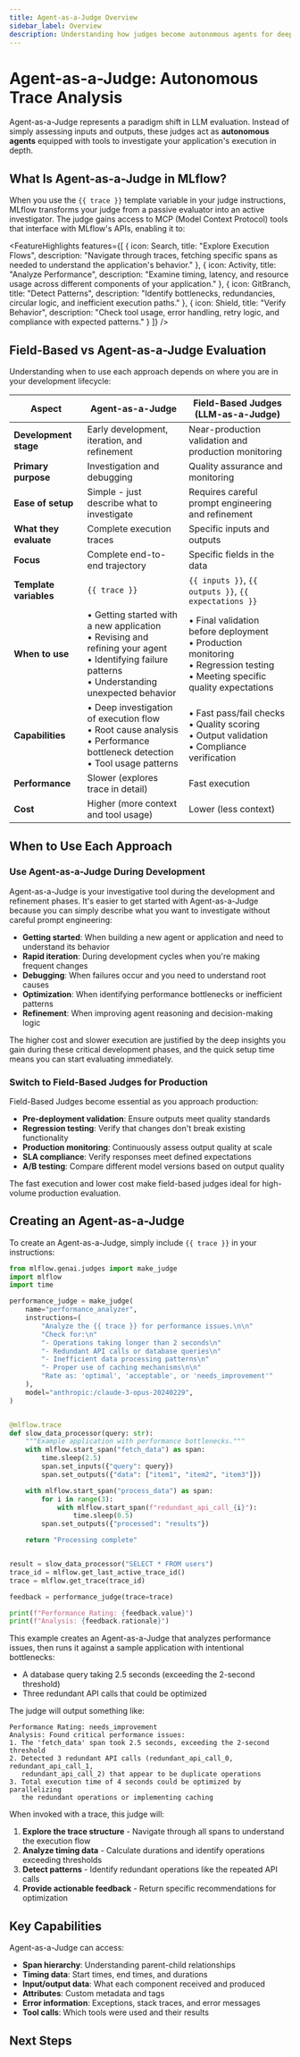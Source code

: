 ```yaml
---
title: Agent-as-a-Judge Overview
sidebar_label: Overview
description: Understanding how judges become autonomous agents for deep trace analysis
---
```



# Agent-as-a-Judge: Autonomous Trace Analysis

Agent-as-a-Judge represents a paradigm shift in LLM evaluation. Instead of simply assessing inputs and outputs, these judges act as **autonomous agents** equipped with tools to investigate your application's execution in depth.

## What Is Agent-as-a-Judge in MLflow?

When you use the `{{ trace }}` template variable in your judge instructions, MLflow transforms your judge from a passive evaluator into an active investigator. The judge gains access to MCP (Model Context Protocol) tools that interface with MLflow's APIs, enabling it to:

<FeatureHighlights features={[
  {
    icon: Search,
    title: "Explore Execution Flows",
    description: "Navigate through traces, fetching specific spans as needed to understand the application's behavior."
  },
  {
    icon: Activity,
    title: "Analyze Performance",
    description: "Examine timing, latency, and resource usage across different components of your application."
  },
  {
    icon: GitBranch,
    title: "Detect Patterns",
    description: "Identify bottlenecks, redundancies, circular logic, and inefficient execution paths."
  },
  {
    icon: Shield,
    title: "Verify Behavior",
    description: "Check tool usage, error handling, retry logic, and compliance with expected patterns."
  }
]} />

## Field-Based vs Agent-as-a-Judge Evaluation

Understanding when to use each approach depends on where you are in your development lifecycle:

| **Aspect**             | **Agent-as-a-Judge**                                                                                                                                       | **Field-Based Judges (LLM-as-a-Judge)**                                                                                               |
| ---------------------- | ---------------------------------------------------------------------------------------------------------------------------------------------------------- | ------------------------------------------------------------------------------------------------------------------------------------- |
| **Development stage**  | Early development, iteration, and refinement                                                                                                               | Near-production validation and production monitoring                                                                                  |
| **Primary purpose**    | Investigation and debugging                                                                                                                                | Quality assurance and monitoring                                                                                                      |
| **Ease of setup**      | Simple - just describe what to investigate                                                                                                                 | Requires careful prompt engineering and refinement                                                                                    |
| **What they evaluate** | Complete execution traces                                                                                                                                  | Specific inputs and outputs                                                                                                           |
| **Focus**              | Complete end-to-end trajectory                                                                                                                             | Specific fields in the data                                                                                                           |
| **Template variables** | `{{ trace }}`                                                                                                                                              | `{{ inputs }}`, `{{ outputs }}`, `{{ expectations }}`                                                                                 |
| **When to use**        | • Getting started with a new application<br/>• Revising and refining your agent<br/>• Identifying failure patterns<br/>• Understanding unexpected behavior | • Final validation before deployment<br/>• Production monitoring<br/>• Regression testing<br/>• Meeting specific quality expectations |
| **Capabilities**       | • Deep investigation of execution flow<br/>• Root cause analysis<br/>• Performance bottleneck detection<br/>• Tool usage patterns                          | • Fast pass/fail checks<br/>• Quality scoring<br/>• Output validation<br/>• Compliance verification                                   |
| **Performance**        | Slower (explores trace in detail)                                                                                                                          | Fast execution                                                                                                                        |
| **Cost**               | Higher (more context and tool usage)                                                                                                                       | Lower (less context)                                                                                                                  |

## When to Use Each Approach

### Use Agent-as-a-Judge During Development

Agent-as-a-Judge is your investigative tool during the development and refinement phases. It's easier to get started with Agent-as-a-Judge because you can simply describe what you want to investigate without careful prompt engineering:

- **Getting started**: When building a new agent or application and need to understand its behavior
- **Rapid iteration**: During development cycles when you're making frequent changes
- **Debugging**: When failures occur and you need to understand root causes
- **Optimization**: When identifying performance bottlenecks or inefficient patterns
- **Refinement**: When improving agent reasoning and decision-making logic

The higher cost and slower execution are justified by the deep insights you gain during these critical development phases, and the quick setup time means you can start evaluating immediately.

### Switch to Field-Based Judges for Production

Field-Based Judges become essential as you approach production:

- **Pre-deployment validation**: Ensure outputs meet quality standards
- **Regression testing**: Verify that changes don't break existing functionality
- **Production monitoring**: Continuously assess output quality at scale
- **SLA compliance**: Verify responses meet defined expectations
- **A/B testing**: Compare different model versions based on output quality

The fast execution and lower cost make field-based judges ideal for high-volume production evaluation.

## Creating an Agent-as-a-Judge

To create an Agent-as-a-Judge, simply include `{{ trace }}` in your instructions:

```python
from mlflow.genai.judges import make_judge
import mlflow
import time

performance_judge = make_judge(
    name="performance_analyzer",
    instructions=(
        "Analyze the {{ trace }} for performance issues.\n\n"
        "Check for:\n"
        "- Operations taking longer than 2 seconds\n"
        "- Redundant API calls or database queries\n"
        "- Inefficient data processing patterns\n"
        "- Proper use of caching mechanisms\n\n"
        "Rate as: 'optimal', 'acceptable', or 'needs_improvement'"
    ),
    model="anthropic:/claude-3-opus-20240229",
)


@mlflow.trace
def slow_data_processor(query: str):
    """Example application with performance bottlenecks."""
    with mlflow.start_span("fetch_data") as span:
        time.sleep(2.5)
        span.set_inputs({"query": query})
        span.set_outputs({"data": ["item1", "item2", "item3"]})

    with mlflow.start_span("process_data") as span:
        for i in range(3):
            with mlflow.start_span(f"redundant_api_call_{i}"):
                time.sleep(0.5)
        span.set_outputs({"processed": "results"})

    return "Processing complete"


result = slow_data_processor("SELECT * FROM users")
trace_id = mlflow.get_last_active_trace_id()
trace = mlflow.get_trace(trace_id)

feedback = performance_judge(trace=trace)

print(f"Performance Rating: {feedback.value}")
print(f"Analysis: {feedback.rationale}")
```

This example creates an Agent-as-a-Judge that analyzes performance issues, then runs it against a sample application with intentional bottlenecks:

- A database query taking 2.5 seconds (exceeding the 2-second threshold)
- Three redundant API calls that could be optimized

The judge will output something like:

```
Performance Rating: needs_improvement
Analysis: Found critical performance issues:
1. The 'fetch_data' span took 2.5 seconds, exceeding the 2-second threshold
2. Detected 3 redundant API calls (redundant_api_call_0, redundant_api_call_1,
   redundant_api_call_2) that appear to be duplicate operations
3. Total execution time of 4 seconds could be optimized by parallelizing
   the redundant operations or implementing caching
```

When invoked with a trace, this judge will:

1. **Explore the trace structure** - Navigate through all spans to understand the execution flow
2. **Analyze timing data** - Calculate durations and identify operations exceeding thresholds
3. **Detect patterns** - Identify redundant operations like the repeated API calls
4. **Provide actionable feedback** - Return specific recommendations for optimization

## Key Capabilities

Agent-as-a-Judge can access:

- **Span hierarchy**: Understanding parent-child relationships
- **Timing data**: Start times, end times, and durations
- **Input/output data**: What each component received and produced
- **Attributes**: Custom metadata and tags
- **Error information**: Exceptions, stack traces, and error messages
- **Tool calls**: Which tools were used and their results

## Next Steps

<TilesGrid>
  <TileCard
    icon={Search}
    iconSize={48}
    title="Trace Analysis"
    description="Learn how judges use tools to investigate traces"
    href="/genai/eval-monitor/scorers/llm-judge/trace-analysis"
    linkText="Explore tools →"
    containerHeight={64}
  />
  <TileCard
    icon={Activity}
    iconSize={48}
    title="Agent Behavior"
    description="Evaluate complex agent behaviors and workflows"
    href="/genai/eval-monitor/scorers/llm-judge/agent-behavior-patterns"
    linkText="Learn patterns →"
    containerHeight={64}
  />
  <TileCard
    icon={FileText}
    iconSize={48}
    title="make_judge API"
    description="See complete examples and API documentation"
    href="/genai/eval-monitor/scorers/llm-judge/make-judge"
    linkText="View API →"
    containerHeight={64}
  />
</TilesGrid>

